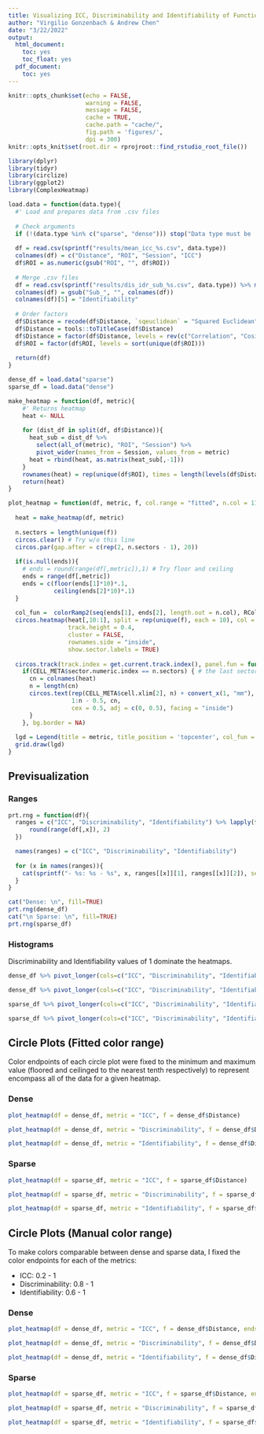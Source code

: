 ```yaml
---
title: Visualizing ICC, Discriminability and Identifiability of Functional Connectivity
author: "Virgilio Gonzenbach & Andrew Chen"
date: "3/22/2022"
output:
  html_document:
    toc: yes
    toc_float: yes
  pdf_document:
    toc: yes
---
```


```r
knitr::opts_chunk$set(echo = FALSE,
                      warning = FALSE,
                      message = FALSE,
                      cache = TRUE,
                      cache.path = "cache/",
                      fig.path = 'figures/',
                      dpi = 300)
knitr::opts_knit$set(root.dir = rprojroot::find_rstudio_root_file())
```


```r
library(dplyr)
library(tidyr)
library(circlize)
library(ggplot2)
library(ComplexHeatmap)

load.data = function(data.type){
  #' Load and prepares data from .csv files
  
  # Check arguments
  if (!(data.type %in% c("sparse", "dense"))) stop("Data type must be 'sparse' or 'dense'")
  
  df = read.csv(sprintf("results/mean_icc_%s.csv", data.type))
  colnames(df) = c("Distance", "ROI", "Session", "ICC")
  df$ROI = as.numeric(gsub("ROI", "", df$ROI))
  
  # Merge .csv files
  df = read.csv(sprintf("results/dis_idr_sub_%s.csv", data.type)) %>% merge(df, by = c("Distance", "ROI", "Session"), sort = FALSE)
  colnames(df) = gsub("Sub_", "", colnames(df))
  colnames(df)[5] = "Identifiability"
  
  # Order factors
  df$Distance = recode(df$Distance, `sqeuclidean` = "Squared Euclidean", `partial_correlation` = "Partial Correlation")
  df$Distance = tools::toTitleCase(df$Distance)
  df$Distance = factor(df$Distance, levels = rev(c("Correlation", "Cosine", "Covariance", "Euclidean", "Squared Euclidean", "Tangent", "Partial Correlation")))
  df$ROI = factor(df$ROI, levels = sort(unique(df$ROI)))
  
  return(df)
}

dense_df = load.data("sparse")
sparse_df = load.data("dense")
```

```r
make_heatmap = function(df, metric){
    #' Returns heatmap
    heat <- NULL 
    
    for (dist_df in split(df, df$Distance)){
      heat_sub = dist_df %>% 
        select(all_of(metric), "ROI", "Session") %>% 
        pivot_wider(names_from = Session, values_from = metric)
      heat = rbind(heat, as.matrix(heat_sub[,-1]))
    }
    rownames(heat) = rep(unique(df$ROI), times = length(levels(df$Distance)))
    return(heat)
}

plot_heatmap = function(df, metric, f, col.range = "fitted", n.col = 11, ends = NULL){
  
  heat = make_heatmap(df, metric)
  
  n.sectors = length(unique(f))
  circos.clear() # Try w/o this line
  circos.par(gap.after = c(rep(2, n.sectors - 1), 20))
  
  if(is.null(ends)){
    # ends = round(range(df[,metric]),1) # Try floor and ceiling
    ends = range(df[,metric])
    ends = c(floor(ends[1]*10)*.1, 
             ceiling(ends[2]*10)*.1)
  }
  
  col_fun =  colorRamp2(seq(ends[1], ends[2], length.out = n.col), RColorBrewer::brewer.pal(n.col, 'Spectral'), space="RGB")
  circos.heatmap(heat[,10:1], split = rep(unique(f), each = 10), col = col_fun,
                 track.height = 0.4,
                 cluster = FALSE,
                 rownames.side = "inside",
                 show.sector.labels = TRUE)
  
  circos.track(track.index = get.current.track.index(), panel.fun = function(x, y) {
    if(CELL_META$sector.numeric.index == n.sectors) { # the last sector
      cn = colnames(heat)
      n = length(cn)
      circos.text(rep(CELL_META$cell.xlim[2], n) + convert_x(1, "mm"), 
                  1:n - 0.5, cn, 
                  cex = 0.5, adj = c(0, 0.5), facing = "inside")
      }
    }, bg.border = NA)
  
  lgd = Legend(title = metric, title_position = 'topcenter', col_fun = col_fun)
  grid.draw(lgd)
}
```

## Previsualization 

### Ranges

```r
prt.rng = function(df){
  ranges = c("ICC", "Discriminability", "Identifiability") %>% lapply(function(x){
      round(range(df[,x]), 2)
  })

  names(ranges) = c("ICC", "Discriminability", "Identifiability")
  
  for (x in names(ranges)){
    cat(sprintf("- %s: %s - %s", x, ranges[[x]][1], ranges[[x]][2]), sep = "\n", fill=TRUE)
  }
}

cat("Dense: \n", fill=TRUE)
prt.rng(dense_df)
cat("\n Sparse: \n", fill=TRUE)
prt.rng(sparse_df)
```

### Histograms
 
Discriminability and Identifiability values of 1 dominate the heatmaps.

```r
dense_df %>% pivot_longer(cols=c("ICC", "Discriminability", "Identifiability"), names_to="Metric", values_to = "Value") %>% ggplot(aes(x=Value)) + geom_histogram() + facet_wrap(~Metric) + ggtitle("Freq of values in Dense FC Data")
```


```r
dense_df %>% pivot_longer(cols=c("ICC", "Discriminability", "Identifiability"), names_to="Metric", values_to = "Value") %>% filter(Value < 1) %>% ggplot(aes(x=Value)) + geom_histogram() + facet_wrap(~Metric) + ggtitle("Freq of values in Dense FC Data < 1")
```

```r
sparse_df %>% pivot_longer(cols=c("ICC", "Discriminability", "Identifiability"), names_to="Metric", values_to = "Value") %>% ggplot(aes(x=Value)) + geom_histogram() + facet_wrap(~Metric) + ggtitle("Freq of values in Sparse FC Data")
```

```r
sparse_df %>% pivot_longer(cols=c("ICC", "Discriminability", "Identifiability"), names_to="Metric", values_to = "Value") %>% filter(Value < 1) %>% ggplot(aes(x=Value)) + geom_histogram() + facet_wrap(~Metric) + ggtitle("Freq of values in Sparse FC Data < 1")
```

## Circle Plots (Fitted color range)

Color endpoints of each circle plot were fixed to the minimum and maximum value (floored and ceilinged to the nearest tenth respectively) to represent encompass all of the data for a given heatmap.

### Dense 

```r
plot_heatmap(df = dense_df, metric = "ICC", f = dense_df$Distance)
```

```r
plot_heatmap(df = dense_df, metric = "Discriminability", f = dense_df$Distance)
```

```r
plot_heatmap(df = dense_df, metric = "Identifiability", f = dense_df$Distance)
```

### Sparse

```r
plot_heatmap(df = sparse_df, metric = "ICC", f = sparse_df$Distance)
```

```r
plot_heatmap(df = sparse_df, metric = "Discriminability", f = sparse_df$Distance)
```

```r
plot_heatmap(df = sparse_df, metric = "Identifiability", f = sparse_df$Distance)
```

## Circle Plots (Manual color range)

To make colors comparable between dense and sparse data, I fixed the color endpoints for each of the metrics:

- ICC: 0.2 - 1
- Discriminability: 0.8 - 1
- Identifiability: 0.6 - 1


### Dense 

```r
plot_heatmap(df = dense_df, metric = "ICC", f = dense_df$Distance, ends=c(0.2, 1))
```

```r
plot_heatmap(df = dense_df, metric = "Discriminability", f = dense_df$Distance, ends=c(0.8, 1.0))
```

```r
plot_heatmap(df = dense_df, metric = "Identifiability", f = dense_df$Distance, ends=c(0.6, 1.0))
```

### Sparse

```r
plot_heatmap(df = sparse_df, metric = "ICC", f = sparse_df$Distance, ends=c(0.2, 1))
```

```r
plot_heatmap(df = sparse_df, metric = "Discriminability", f = sparse_df$Distance, ends=c(0.8, 1.0))
```

```r
plot_heatmap(df = sparse_df, metric = "Identifiability", f = sparse_df$Distance, ends=c(0.6, 1.0))
```
